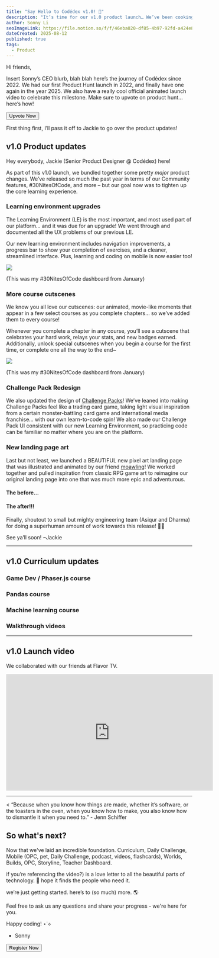 ```yaml
---
title: "Say Hello to Codédex v1.0! 🦋"
description: "It’s time for our v1.0 product launch… We’ve been cooking some BIG changes to make learning feel even more like an adventure! "
author: Sonny Li
seoImageLink: https://file.notion.so/f/f/46eba020-df85-4b97-92fd-a424e844bfac/c38d54b6-1f11-4f6a-8cb9-a7a0d4094493/image.png?table=block&id=2485f4ba-2cdf-80b3-adc1-d63b8070753b&spaceId=46eba020-df85-4b97-92fd-a424e844bfac&expirationTimestamp=1755043200000&signature=NPALQopiomBR6Ud3UsfLPwEla6adddWr_xoIQiSFaeA&downloadName=image.png
dateCreated: 2025-08-12
published: true
tags:
  - Product
---
```


Hi friends, 

Insert Sonny’s CEO blurb, blah blah here’s the journey of Codédex since 2022. We had our first Product Hunt launch in 2022, and finally have one again in the year 2025. We also have a really cool official animated launch video to celebrate this milestone. Make sure to upvote on product hunt… here’s how!

<div style={{ display: "flex", justifyContent: "center", marginBottom: "1.2rem", transform: "scale(.9)" }}>
  <a style={{ all: "unset" }} href="https://www.producthunt.com/products/codedex?launch=codedex-v1-0" target="_blank" and rel="noopener noreferrer"><Button variant="yellow">Upvote Now</Button></a>
</div>

First thing first, I’ll pass it off to Jackie to go over the product updates!

## v1.0 Product updates

Hey everybody, Jackie (Senior Product Designer @ Codédex) here! 

As part of this v1.0 launch, we bundled together some pretty *major* product changes. We’ve released so much the past year in terms of our Community features, #30NitesOfCode, and more – but our goal now was to tighten up the core learning experience.

### Learning environment upgrades

The Learning Environment (LE) is the most important, and most used part of our platform… and it was due for an upgrade! We went through and documented all the UX problems of our previous LE.

Our new learning environment includes navigation improvements, a progress bar to show your completion of exercises, and a cleaner, streamlined interface. Plus, learning and coding on mobile is now easier too!

![](https://file.notion.so/f/f/46eba020-df85-4b97-92fd-a424e844bfac/57407f51-11e8-4ba2-b681-231150045939/image.png?table=block&id=2485f4ba-2cdf-80f5-8fe0-ea634d8b2a83&spaceId=46eba020-df85-4b97-92fd-a424e844bfac&expirationTimestamp=1755043200000&signature=94IxIENnP2lNXXxYz18jXxjXse1zBcHgU9soi_MM8hg&downloadName=image.png)
<div style={{textAlign: "center"}}>(This was my #30NitesOfCode dashboard from January)</div>

### More course cutscenes

We know you all love our cutscenes: our animated, movie-like moments that appear in a few select courses as you complete chapters… so we’ve added them to every course!

Whenever you complete a chapter in any course, you’ll see a cutscene that celebrates your hard work, relays your stats, and new badges earned. Additionally, unlock special cutscenes when you begin a course for the first time, or complete one all the way to the end~

![](https://file.notion.so/f/f/46eba020-df85-4b97-92fd-a424e844bfac/76da7a99-b60a-4ecb-a3ae-0ec17f54f9f1/chrome-capture-2025-8-7.gif?table=block&id=2485f4ba-2cdf-80e1-8f9f-c1d79d834c1d&spaceId=46eba020-df85-4b97-92fd-a424e844bfac&expirationTimestamp=1755043200000&signature=YCq-N0yt8ENE7vrW7XBxd65qdqr5Ba76sMzjl5BHzMY&downloadName=chrome-capture-2025-8-7.gif)
<div style={{textAlign: "center"}}>(This was my #30NitesOfCode dashboard from January)</div>

### Challenge Pack Redesign

We also updated the design of [Challenge Packs](https://www.codedex.io/challenges)! We’ve leaned into making Challenge Packs feel like a trading card game, taking light visual inspiration from a certain monster-battling card game and international media franchise… with our own learn-to-code spin! We also made our Challenge Pack UI consistent with our new Learning Environment, so practicing code can be familiar no matter where you are on the platform.

### New landing page art

Last but not least, we launched a BEAUTIFUL new pixel art landing page that was illustrated and animated by our friend [moawling](https://www.google.com/search?q=moawling&sca_esv=e530de37feccd403&rlz=1C5CHFA_enUS951US953&sxsrf=AE3TifOfJ_VEPMe9_4cUy8U-EBKkZkJLiA%3A1754601655807&ei=txiVaOH7MOyo5NoPp7LZKA&ved=0ahUKEwihs6rD0PmOAxVsFFkFHSdZFgUQ4dUDCBA&uact=5&oq=moawling&gs_lp=Egxnd3Mtd2l6LXNlcnAiCG1vYXdsaW5nMgUQABiABDIFEAAYgAQyBhAAGAoYHjIEEAAYHjIIEAAYgAQYogQyBRAAGO8FSIUEUABYiQNwAHgBkAEAmAHEAaAB1AeqAQMwLja4AQPIAQD4AQGYAgagAoUIwgILEAAYgAQYkQIYigXCAgsQLhiABBixAxjUAsICCBAuGIAEGLEDwgIIEAAYgAQYsQPCAgUQLhiABMICCxAuGIAEGMcBGK8BwgIHEAAYgAQYCpgDAOIDBRIBMSBAkgcFMC41LjGgB48wsgcFMC41LjG4B4UIwgcFMi01LjHIBys&sclient=gws-wiz-serp)! We worked together and pulled inspiration from classic RPG game art to reimagine our original landing page into one that was much more epic and adventurous.

#### The before...


#### The after!!!

Finally, shoutout to small but mighty engineering team (Asiqur and Dharma) for doing a superhuman amount of work towards this release! 💪💪

See ya’ll soon! ~Jackie

--- 

## v1.0 Curriculum updates

### Game Dev / Phaser.js course

### Pandas course

### Machine learning course

### Walkthrough videos

---

## v1.0 Launch video

We collaborated with our friends at Flavor TV. 

<iframe width="560" height="315" src="https://www.youtube.com/embed/OimA-1HJJwc?si=_ZJhQqmdp4Z-HNFC" title="YouTube video player" frameborder="0" allow="accelerometer; autoplay; clipboard-write; encrypted-media; gyroscope; picture-in-picture; web-share" referrerpolicy="strict-origin-when-cross-origin" allowfullscreen></iframe>

---

< “Because when you know how things are made, whether it’s software, or the toasters in the oven, when you know how to make, you also know how to dismantle it when you need to.” - Jenn Schiffer

## So what's next?

Now that we've laid an incredible foundation. Curriculum, Daily Challenge, Mobile (OPC, pet, Daily Challenge, podcast, videos, flashcards), Worlds, Builds, OPC, Storyline, Teacher Dashboard. 


if you’re referencing the video?) is a love letter to all the beautiful parts of technology. 💌 hope it finds the people who need it. 

we’re just getting started. here’s to (so much) more. 🌎

Feel free to ask us any questions and share your progress - we're here for you.

Happy coding! ⋆˙⟡

- Sonny

<div style={{ display: "flex", justifyContent: "center", marginBottom: "1.2rem", transform: "scale(.9)" }}>
  <a style={{ all: "unset" }} href="https://www.codedex.io/30-nites-of-code" target="_blank" and rel="noopener noreferrer"><Button variant="yellow">Register Now</Button></a>
</div>

